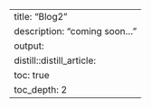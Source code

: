 ---
title: "Blog2"
description: "coming soon..."
output:
  distill::distill_article:
    toc: true
    toc_depth: 2
---